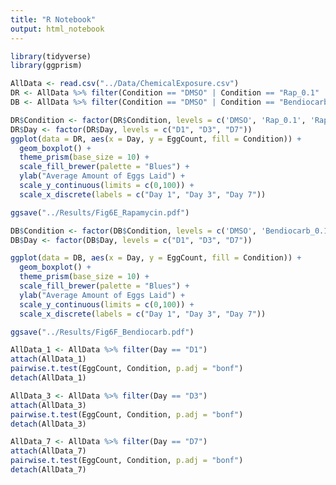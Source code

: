 ```yaml
---
title: "R Notebook"
output: html_notebook
---
```


```r
library(tidyverse)
library(ggprism)
```

```r
AllData <- read.csv("../Data/ChemicalExposure.csv")
DR <- AllData %>% filter(Condition == "DMSO" | Condition == "Rap_0.1" | Condition == "Rap_10" | Condition == "Rap_25")
DB <- AllData %>% filter(Condition == "DMSO" | Condition == "Bendiocarb_0.1" | Condition == "Bendiocarb_10" | Condition == "Bendiocarb_25")
```

```r
DR$Condition <- factor(DR$Condition, levels = c('DMSO', 'Rap_0.1', 'Rap_10', 'Rap_25'))
DR$Day <- factor(DR$Day, levels = c("D1", "D3", "D7"))
ggplot(data = DR, aes(x = Day, y = EggCount, fill = Condition)) + 
  geom_boxplot() +
  theme_prism(base_size = 10) +
  scale_fill_brewer(palette = "Blues") +
  ylab("Average Amount of Eggs Laid") +
  scale_y_continuous(limits = c(0,100)) +
  scale_x_discrete(labels = c("Day 1", "Day 3", "Day 7"))

ggsave("../Results/Fig6E_Rapamycin.pdf")
```

```r
DB$Condition <- factor(DB$Condition, levels = c('DMSO', 'Bendiocarb_0.1', 'Bendiocarb_10', 'Bendiocarb_25'))
DB$Day <- factor(DB$Day, levels = c("D1", "D3", "D7"))

ggplot(data = DB, aes(x = Day, y = EggCount, fill = Condition)) + 
  geom_boxplot() +
  theme_prism(base_size = 10) +
  scale_fill_brewer(palette = "Blues") +
  ylab("Average Amount of Eggs Laid") +
  scale_y_continuous(limits = c(0,100)) +
  scale_x_discrete(labels = c("Day 1", "Day 3", "Day 7"))

ggsave("../Results/Fig6F_Bendiocarb.pdf")
```

```r
AllData_1 <- AllData %>% filter(Day == "D1")
attach(AllData_1)
pairwise.t.test(EggCount, Condition, p.adj = "bonf")
detach(AllData_1)
```

```r
AllData_3 <- AllData %>% filter(Day == "D3")
attach(AllData_3)
pairwise.t.test(EggCount, Condition, p.adj = "bonf")
detach(AllData_3)
```

```r
AllData_7 <- AllData %>% filter(Day == "D7")
attach(AllData_7)
pairwise.t.test(EggCount, Condition, p.adj = "bonf")
detach(AllData_7)
```